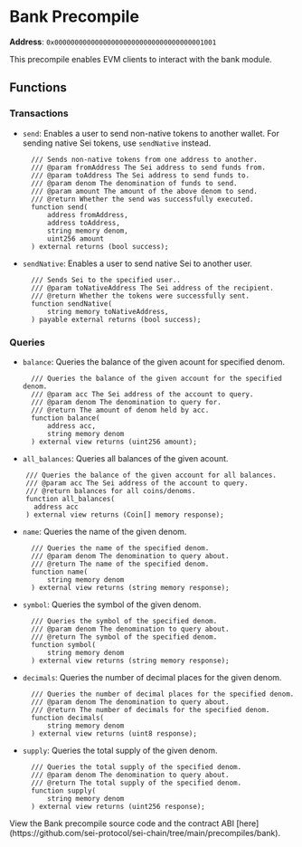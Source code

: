 
# Bank Precompile

**Address**: `0x0000000000000000000000000000000000001001`

This precompile enables EVM clients to interact with the bank module.

## Functions

### Transactions
- `send`: Enables a user to send non-native tokens to another wallet. For sending native Sei tokens, use `sendNative` instead.

  ```solidity
    /// Sends non-native tokens from one address to another.
    /// @param fromAddress The Sei address to send funds from.
    /// @param toAddress The Sei address to send funds to.
    /// @param denom The denomination of funds to send.
    /// @param amount The amount of the above denom to send.
    /// @return Whether the send was successfully executed.
    function send(
        address fromAddress,
        address toAddress,
        string memory denom,
        uint256 amount
    ) external returns (bool success);
  ```

- `sendNative`: Enables a user to send native Sei to another user.
  ```solidity
    /// Sends Sei to the specified user..
    /// @param toNativeAddress The Sei address of the recipient.
    /// @return Whether the tokens were successfully sent.
    function sendNative(
        string memory toNativeAddress,
    ) payable external returns (bool success);
  ```

### Queries
- `balance`: Queries the balance of the given acount for specified denom.
  ```solidity
    /// Queries the balance of the given account for the specified denom.
    /// @param acc The Sei address of the account to query.
    /// @param denom The denomination to query for.
    /// @return The amount of denom held by acc.
    function balance(
        address acc,
        string memory denom
    ) external view returns (uint256 amount);
  ```
- `all_balances`: Queries all balances of the given acount.
```solidity
    /// Queries the balance of the given account for all balances.
    /// @param acc The Sei address of the account to query.
    /// @return balances for all coins/denoms.
    function all_balances(
      address acc
    ) external view returns (Coin[] memory response);
  ```

- `name`: Queries the name of the given denom.
  ```solidity
    /// Queries the name of the specified denom.
    /// @param denom The denomination to query about.
    /// @return The name of the specified denom.
    function name(
        string memory denom
    ) external view returns (string memory response);
  ```

- `symbol`: Queries the symbol of the given denom.
  ```solidity
    /// Queries the symbol of the specified denom.
    /// @param denom The denomination to query about.
    /// @return The symbol of the specified denom.
    function symbol(
        string memory denom
    ) external view returns (string memory response);
  ```

- `decimals`: Queries the number of decimal places for the given denom.
  ```solidity
    /// Queries the number of decimal places for the specified denom.
    /// @param denom The denomination to query about.
    /// @return The number of decimals for the specified denom.
    function decimals(
        string memory denom
    ) external view returns (uint8 response);
  ```

- `supply`: Queries the total supply of the given denom.
  ```solidity
    /// Queries the total supply of the specified denom.
    /// @param denom The denomination to query about.
    /// @return The total supply of the specified denom.
    function supply(
        string memory denom
    ) external view returns (uint256 response);
  ```

<Callout type="info">
  View the Bank precompile source code and the contract ABI
  [here](https://github.com/sei-protocol/sei-chain/tree/main/precompiles/bank).
</Callout>
